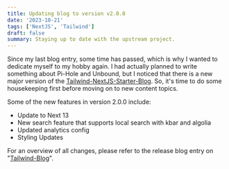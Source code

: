 ```yaml
---
title: Updating blog to version v2.0.0
date: '2023-10-21'
tags: ['NextJS', 'Tailwind']
draft: false
summary: Staying up to date with the upstream project.
---
```


Since my last blog entry, some time has passed, which is why I wanted to dedicate myself to my hobby again.
I had actually planned to write something about Pi-Hole and Unbound, but I noticed that there is a new major version of the [Tailwind-NextJS-Starter-Blog](https://github.com/timlrx/tailwind-nextjs-starter-blog).
So, it's time to do some housekeeping first before moving on to new content topics.

Some of the new features in version 2.0.0 include:

- Update to Next 13
- New search feature that supports local search with kbar and algolia
- Updated analytics config
- Styling Updates

For an overview of all changes, please refer to the release blog entry on "[Tailwind-Blog](https://tailwind-nextjs-starter-blog.vercel.app/blog/release-of-tailwind-nextjs-starter-blog-v2.0)".

